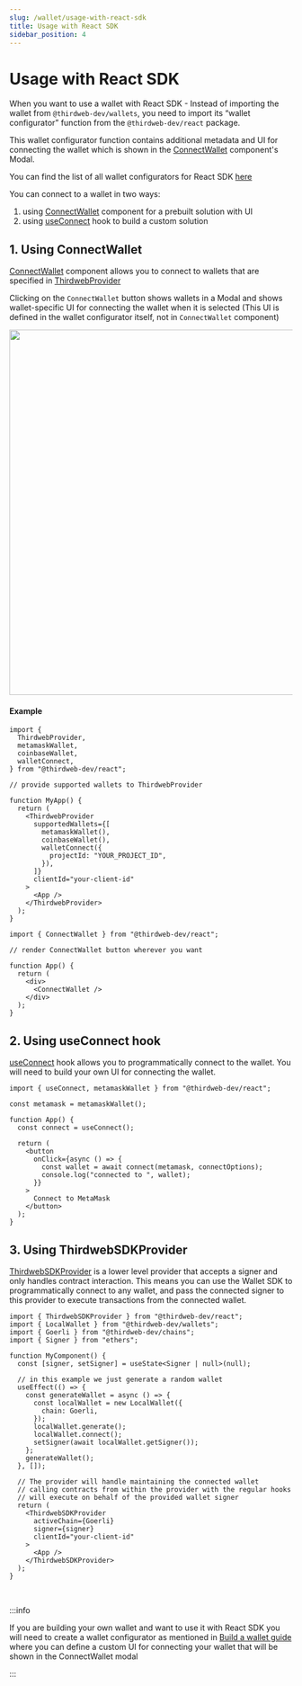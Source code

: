 ```yaml
---
slug: /wallet/usage-with-react-sdk
title: Usage with React SDK
sidebar_position: 4
---
```



# Usage with React SDK

When you want to use a wallet with React SDK - Instead of importing the wallet from `@thirdweb-dev/wallets`, you need to import its “wallet configurator” function from the `@thirdweb-dev/react` package.

This wallet configurator function contains additional metadata and UI for connecting the wallet which is shown in the [ConnectWallet](/react/react.connectwallet) component's Modal.

You can find the list of all wallet configurators for React SDK [here](/react/connecting-wallets)

You can connect to a wallet in two ways:

1. using [ConnectWallet](/react/react.connectwallet) component for a prebuilt solution with UI
2. using [useConnect](/react/react.useconnect) hook to build a custom solution

## 1. Using ConnectWallet

[ConnectWallet](/react/react.connectwallet) component allows you to connect to wallets that are specified in [ThirdwebProvider](/react/react.thirdwebprovider#supportedwallets-optional)

Clicking on the `ConnectWallet` button shows wallets in a Modal and shows wallet-specific UI for connecting the wallet when it is selected (This UI is defined in the wallet configurator itself, not in `ConnectWallet` component)

<div
  style={{
    margin: "50px 0",
    display: "flex",
    justifyContent: "center",
  }}
>
  <img src="/assets/connect-wallet/connect-wallet-hero.webp" width="650" />
</div>

#### Example

```tsx
import {
  ThirdwebProvider,
  metamaskWallet,
  coinbaseWallet,
  walletConnect,
} from "@thirdweb-dev/react";

// provide supported wallets to ThirdwebProvider

function MyApp() {
  return (
    <ThirdwebProvider
      supportedWallets={[
        metamaskWallet(),
        coinbaseWallet(),
        walletConnect({
          projectId: "YOUR_PROJECT_ID",
        }),
      ]}
      clientId="your-client-id"
    >
      <App />
    </ThirdwebProvider>
  );
}
```

```tsx
import { ConnectWallet } from "@thirdweb-dev/react";

// render ConnectWallet button wherever you want

function App() {
  return (
    <div>
      <ConnectWallet />
    </div>
  );
}
```

## 2. Using useConnect hook

[useConnect](/react/react.useconnect) hook allows you to programmatically connect to the wallet. You will need to build your own UI for connecting the wallet.

```tsx
import { useConnect, metamaskWallet } from "@thirdweb-dev/react";

const metamask = metamaskWallet();

function App() {
  const connect = useConnect();

  return (
    <button
      onClick={async () => {
        const wallet = await connect(metamask, connectOptions);
        console.log("connected to ", wallet);
      }}
    >
      Connect to MetaMask
    </button>
  );
}
```

## 3. Using ThirdwebSDKProvider

[ThirdwebSDKProvider](/react/react.thirdwebsdkprovider) is a lower level provider that accepts a signer and only handles contract interaction. This means you can use the Wallet SDK to programmatically connect to any wallet, and pass the connected signer to this provider to execute transactions from the connected wallet.

```tsx
import { ThirdwebSDKProvider } from "@thirdweb-dev/react";
import { LocalWallet } from "@thirdweb-dev/wallets";
import { Goerli } from "@thirdweb-dev/chains";
import { Signer } from "ethers";

function MyComponent() {
  const [signer, setSigner] = useState<Signer | null>(null);

  // in this example we just generate a random wallet
  useEffect(() => {
    const generateWallet = async () => {
      const localWallet = new LocalWallet({
        chain: Goerli,
      });
      localWallet.generate();
      localWallet.connect();
      setSigner(await localWallet.getSigner());
    };
    generateWallet();
  }, []);

  // The provider will handle maintaining the connected wallet
  // calling contracts from within the provider with the regular hooks
  // will execute on behalf of the provided wallet signer
  return (
    <ThirdwebSDKProvider
      activeChain={Goerli}
      signer={signer}
      clientId="your-client-id"
    >
      <App />
    </ThirdwebSDKProvider>
  );
}
```

<br />

:::info

If you are building your own wallet and want to use it with React SDK
you will need to create a wallet configurator as mentioned in [Build a wallet guide](/wallet/build-a-wallet#3-integrate-with-connect-wallet-button)
where you can define a custom UI for connecting your wallet that will be shown in the ConnectWallet modal

:::

<br />

<div className="row" style={{ marginBottom: 0, padding: 8, paddingTop: 0 }}>
  <div className="col col--12" style={{ padding: 8, paddingBottom: 0 }}>
    <QuickstartCard
      name="Learn more about React SDK"
      link="/react"
      image="/assets/languages/react.png"
    />
  </div>
</div>
